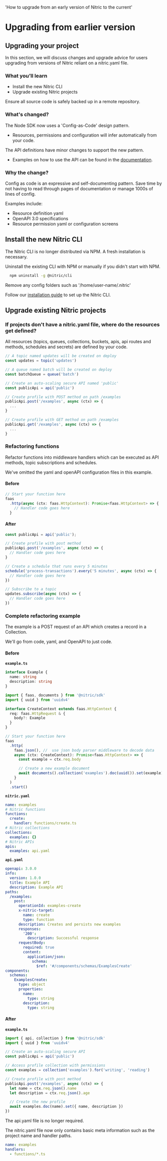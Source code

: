   'How to upgrade from an early version of Nitric to the current'

# Upgrading from earlier version

## Upgrading your project

In this section, we will discuss changes and upgrade advice for users upgrading from versions of Nitric reliant on a nitric.yaml file.

### What you’ll learn

- Install the new Nitric CLI
- Upgrade existing Nitric projects

<Note>Ensure all source code is safely backed up in a remote repository.</Note>

### What's changed?

The Node SDK now uses a 'Config-as-Code' design pattern.

- Resources, permissions and configuration will infer automatically from your code.

The API definitions have minor changes to support the new pattern.

- Examples on how to use the API can be found in the [documentation](/).

### Why the change?

Config as code is an expressive and self-documenting pattern. Save time by not having to read through pages of documentation or manage 1000s of lines of config.

Examples include:

- Resource definition yaml
- OpenAPI 3.0 specifications
- Resource permission yaml or configuration screens

## Install the new Nitric CLI

The Nitric CLI is no longer distributed via NPM. A fresh installation is necessary.

Uninstall the existing CLI with NPM or manually if you didn't start with NPM.

```bash
  npm uninstall -g @nitric/cli
```

Remove any config folders such as '/home/user-name/.nitric'

Follow our [installation guide](/guides/getting-started/installation) to set up the Nitric CLI.

## Upgrade existing Nitric projects

### If projects don't have a nitric.yaml file, where do the resources get defined?

All resources (topics, queues, collections, buckets, apis, api routes and methods, schedules and secrets) are defined by your code.

```typescript
// A topic named updates will be created on deploy
const updates = topic('updates')

// A queue named batch will be created on deploy
const batchQueue = queue('batch')

// Create an auto-scaling secure API named 'public'
const publicApi = api('public')

// Create profile with POST method on path /examples
publicApi.post('/examples', async (ctx) => {
  ...
}

// Create profile with GET method on path /examples
publicApi.get('/examples', async (ctx) => {
  ...
}
```

### Refactoring functions

Refactor functions into middleware handlers which can be executed as API methods, topic subscriptions and schedules.

<Note>
  We've omitted the yaml and openAPI configuration files in this example.
</Note>

#### Before

```typescript
// Start your function here
faas
  .http(async (ctx: faas.HttpContext): Promise<faas.HttpContext> => {
    // Handler code goes here
  }
```

#### After

```typescript
const publicApi = api('public');

// Create profile with post method
publicApi.post('/examples', async (ctx) => {
  // Handler code goes here
}
```

```typescript
// Create a schedule that runs every 5 minutes
schedule('process-transactions').every('5 minutes', async (ctx) => {
  // Handler code goes here
})
```

```typescript
// Subscribe to a topic
updates.subscribe(async (ctx) => {
  // Handler code goes here
})
```

### Complete refactoring example

The example is a POST request of an API which creates a record in a Collection.

We'll go from code, yaml, and OpenAPI to just code.

#### Before

**`example.ts`**

```typescript
interface Example {
  name: string
  description: string
}

import { faas, documents } from '@nitric/sdk'
import { uuid } from 'uuidv4'

interface CreateContext extends faas.HttpContext {
  req: faas.HttpRequest & {
    body?: Example
  }
}

// Start your function here
faas
  .http(
    faas.json(), //  use json body parser middleware to decode data
    async (ctx: CreateContext): Promise<faas.HttpContext> => {
      const example = ctx.req.body

      // Create a new example document
      await documents().collection('examples').doc(uuid()).set(example)
    }
  )
  .start()
```

**`nitric.yaml`**

```yaml
name: examples
# Nitric functions
functions:
  create:
    handler: functions/create.ts
# Nitric collections
collections:
  examples: {}
# Nitric APIs
apis:
  examples: api.yaml
```

**`api.yaml`**

```yaml
openapi: 3.0.0
info:
  version: 1.0.0
  title: Example API
  description: Example API
paths:
  /examples:
    post:
      operationId: examples-create
      x-nitric-target:
        name: create
        type: function
      description: Creates and persists new examples
      responses:
        '200':
          description: Successful response
      requestBody:
        required: true
        content:
          application/json:
            schema:
              $ref: '#/components/schemas/ExamplesCreate'
components:
  schemas:
    ExamplesCreate:
      type: object
      properties:
        name:
          type: string
        description:
          type: string
```

#### After

**`example.ts`**

```typescript
import { api, collection } from '@nitric/sdk'
import { uuid } from 'uuidv4'

// Create an auto-scaling secure API
const publicApi = api('public')

// Access profile collection with permissions
const examples = collection('examples').for('writing', 'reading')

// Create profile with post method
publicApi.post('/examples', async (ctx) => {
  let name = ctx.req.json().name
  let description = ctx.req.json().age

  // Create the new profile
  await examples.doc(name).set({ name, description })
})
```

<Note>The api.yaml file is no longer required.</Note>

<Note>
  The nitric.yaml file now only contains basic meta information such as the
  project name and handler paths.
</Note>

```yaml
name: examples
handlers:
  - functions/*.ts
```
